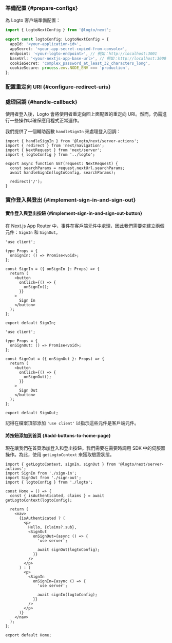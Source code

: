 

### 準備配置 \{#prepare-configs}

為 Logto 客戶端準備配置：

```ts title="app/logto.ts"
import { LogtoNextConfig } from '@logto/next';

export const logtoConfig: LogtoNextConfig = {
  appId: '<your-application-id>',
  appSecret: '<your-app-secret-copied-from-console>',
  endpoint: '<your-logto-endpoint>', // 例如：http://localhost:3001
  baseUrl: '<your-nextjs-app-base-url>', // 例如：http://localhost:3000
  cookieSecret: 'complex_password_at_least_32_characters_long',
  cookieSecure: process.env.NODE_ENV === 'production',
};
```

### 配置重定向 URI \{#configure-redirect-uris}

<SignInFlowSummary />

<AssumingUrl />

<WebConfigureRedirectUris />

### 處理回調 \{#handle-callback}

使用者登入後，Logto 會將使用者重定向回上面配置的重定向 URI。然而，仍需進行一些操作以確保應用程式正常運作。

我們提供了一個輔助函數 `handleSignIn` 來處理登入回調：

```tsx title="app/callback/route.ts"
import { handleSignIn } from '@logto/next/server-actions';
import { redirect } from 'next/navigation';
import { NextRequest } from 'next/server';
import { logtoConfig } from '../logto';

export async function GET(request: NextRequest) {
  const searchParams = request.nextUrl.searchParams;
  await handleSignIn(logtoConfig, searchParams);

  redirect('/');
}
```

### 實作登入與登出 \{#implement-sign-in-and-sign-out}

#### 實作登入與登出按鈕 \{#implement-sign-in-and-sign-out-button}

在 Next.js App Router 中，事件在客戶端元件中處理，因此我們需要先建立兩個元件：`SignIn` 和 `SignOut`。

```tsx title="app/sign-in.tsx"
'use client';

type Props = {
  onSignIn: () => Promise<void>;
};

const SignIn = ({ onSignIn }: Props) => {
  return (
    <button
      onClick={() => {
        onSignIn();
      }}
    >
      Sign In
    </button>
  );
};

export default SignIn;
```

```tsx title="app/sign-out.tsx"
'use client';

type Props = {
  onSignOut: () => Promise<void>;
};

const SignOut = ({ onSignOut }: Props) => {
  return (
    <button
      onClick={() => {
        onSignOut();
      }}
    >
      Sign Out
    </button>
  );
};

export default SignOut;
```

記得在檔案頂部添加 `'use client'` 以指示這些元件是客戶端元件。

#### 將按鈕添加到首頁 \{#add-buttons-to-home-page}

<ServerActionsTip />

現在讓我們在首頁添加登入和登出按鈕。我們需要在需要時調用 SDK 中的伺服器操作。為此，使用 `getLogtoContext` 來獲取驗證狀態。

```tsx title="app/page.tsx"
import { getLogtoContext, signIn, signOut } from '@logto/next/server-actions';
import SignIn from './sign-in';
import SignOut from './sign-out';
import { logtoConfig } from './logto';

const Home = () => {
  const { isAuthenticated, claims } = await getLogtoContext(logtoConfig);

  return (
    <nav>
      {isAuthenticated ? (
        <p>
          Hello, {claims?.sub},
          <SignOut
            onSignOut={async () => {
              'use server';

              await signOut(logtoConfig);
            }}
          />
        </p>
      ) : (
        <p>
          <SignIn
            onSignIn={async () => {
              'use server';

              await signIn(logtoConfig);
            }}
          />
        </p>
      )}
    </nav>
  );
};

export default Home;
```

<Checkpoint />
